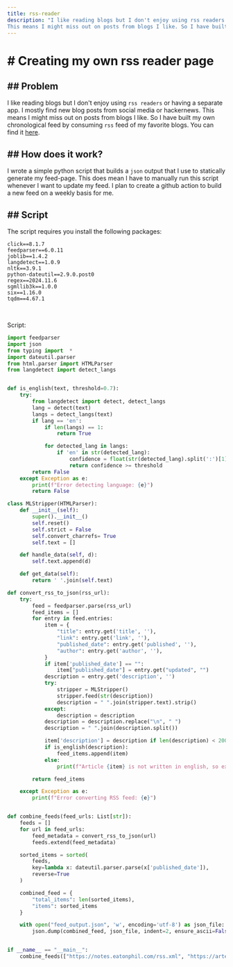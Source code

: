 ```yaml
---
title: rss-reader
description: "I like reading blogs but I don't enjoy using rss readers or having a separate app. I mostly find new blog posts from social media or hackernews.
This means I might miss out on posts from blogs I like. So I have built my own chronological feed by consuming rss feed of my favorite blogs."
---
```



# \# Creating my own rss reader page
<div class="h-1 w-full my-4 bg-slate-800"></div>

## \#\# Problem
I like reading blogs but I don't enjoy using `rss readers` or having a separate app. I mostly find new blog posts from social media or hackernews.
This means I might miss out on posts from blogs I like. So I have built my own chronological feed by consuming `rss` feed of my favorite blogs. You can find it
[here](/blogs).

## \#\# How does it work?
I wrote a simple python script that builds a `json` output that I use to statically generate my feed-page. This does mean I have to manually run this script
whenever I want to update my feed. I plan to create a github action to build a new feed on a weekly basis for me.


## \#\# Script
The script requires you install the following packages:
```
click==8.1.7
feedparser==6.0.11
joblib==1.4.2
langdetect==1.0.9
nltk==3.9.1
python-dateutil==2.9.0.post0
regex==2024.11.6
sgmllib3k==1.0.0
six==1.16.0
tqdm==4.67.1
```
<br/>

Script:
```py
import feedparser
import json
from typing import  *
import dateutil.parser
from html.parser import HTMLParser
from langdetect import detect_langs


def is_english(text, threshold=0.7):
    try:
        from langdetect import detect, detect_langs
        lang = detect(text)
        langs = detect_langs(text)
        if lang == 'en':
            if len(langs) == 1:
                return True

            for detected_lang in langs:
                if 'en' in str(detected_lang):
                    confidence = float(str(detected_lang).split(':')[1])
                    return confidence >= threshold
        return False
    except Exception as e:
        print(f"Error detecting language: {e}")
        return False

class MLStripper(HTMLParser):
    def __init__(self):
        super().__init__()
        self.reset()
        self.strict = False
        self.convert_charrefs= True
        self.text = []

    def handle_data(self, d):
        self.text.append(d)

    def get_data(self):
        return ' '.join(self.text)

def convert_rss_to_json(rss_url):
    try:
        feed = feedparser.parse(rss_url)
        feed_items = []
        for entry in feed.entries:
            item = {
                "title": entry.get('title', ''),
                "link": entry.get('link', ''),
                "published_date": entry.get('published', ''),
                "author": entry.get('author', ''),
            }
            if item['published_date'] == "":
                item["published_date"] = entry.get("updated", "")
            description = entry.get('description', '')
            try:
                stripper = MLStripper()
                stripper.feed(str(description))
                description = " ".join(stripper.text).strip()
            except:
                description = description
            description = description.replace("\n", " ")
            description = " ".join(description.split())

            item['description'] = description if len(description) < 200 else description[:200] + "..."
            if is_english(description):
                feed_items.append(item)
            else:
                print(f"Article {item} is not written in english, so excluding it.")

        return feed_items

    except Exception as e:
        print(f"Error converting RSS feed: {e}")


def combine_feeds(feed_urls: List[str]):
    feeds = []
    for url in feed_urls:
        feed_metadata = convert_rss_to_json(url)
        feeds.extend(feed_metadata)

    sorted_items = sorted(
        feeds,
        key=lambda x: dateutil.parser.parse(x['published_date']),
        reverse=True
    )

    combined_feed = {
        "total_items": len(sorted_items),
        "items": sorted_items
    }

    with open("feed_output.json", 'w', encoding='utf-8') as json_file:
        json.dump(combined_feed, json_file, indent=2, ensure_ascii=False)


if __name__ == "__main__":
    combine_feeds(["https://notes.eatonphil.com/rss.xml", "https://artem.krylysov.com/atom.xml"])
```